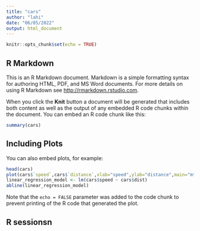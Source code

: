 ```yaml
---
title: "cars"
author: "lahi"
date: "06/05/2022"
output: html_document
---
```


```r
knitr::opts_chunk$set(echo = TRUE)
```

## R Markdown

This is an R Markdown document. Markdown is a simple formatting syntax for authoring HTML, PDF, and MS Word documents. For more details on using R Markdown see <http://rmarkdown.rstudio.com>.

When you click the **Knit** button a document will be generated that includes both content as well as the output of any embedded R code chunks within the document. You can embed an R code chunk like this:

```r
summary(cars)
```

## Including Plots

You can also embed plots, for example:

```r
head(cars)
plot(cars$`speed`,cars$`distance`,xlab="speed",ylab="distance",main="mtcars",col="blue")
linear_regression_model <- lm(cars$speed ~ cars$dist)
abline(linear_regression_model)
```

Note that the `echo = FALSE` parameter was added to the code chunk to prevent printing of the R code that generated the plot.




## R  sessionsn



